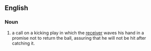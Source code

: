 ==English==

===Noun===
{{en-noun|sg=[[fair]] [[catch]]|es}}

# {{American football}} a call on a kicking play in which the [[receiver]] waves his hand in a promise not to return the ball, assuring that he will not be hit after catching it.